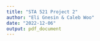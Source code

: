 ```yaml
---
title: "STA 521 Project 2"
author: "Eli Gnesin & Caleb Woo"
date: "2022-12-06"
output: pdf_document
---
```



